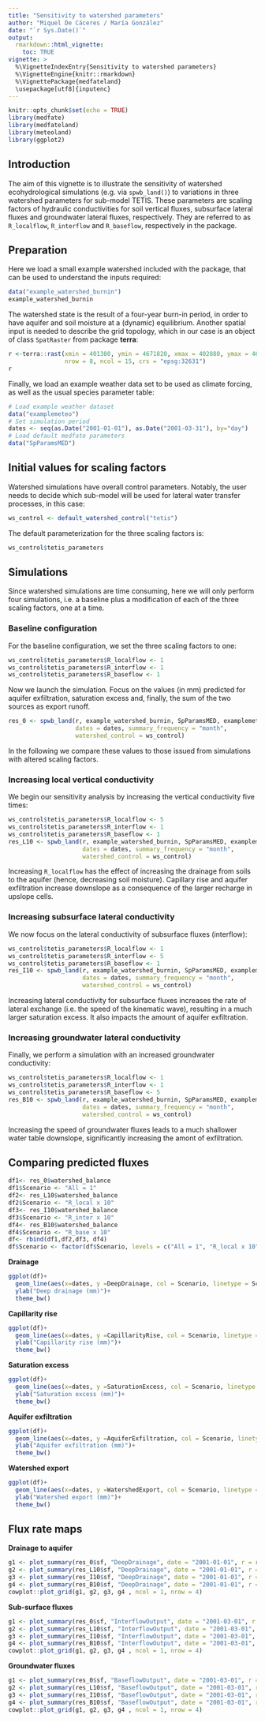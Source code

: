 ```yaml
---
title: "Sensitivity to watershed parameters"
author: "Miquel De Cáceres / María González"
date: "`r Sys.Date()`"
output: 
  rmarkdown::html_vignette:
    toc: TRUE
vignette: >
  %\VignetteIndexEntry{Sensitivity to watershed parameters}
  %\VignetteEngine{knitr::rmarkdown}
  %\VignettePackage{medfateland}
  \usepackage[utf8]{inputenc}
---
```


```r
knitr::opts_chunk$set(echo = TRUE)
library(medfate)
library(medfateland)
library(meteoland)
library(ggplot2)
```

## Introduction

The aim of this vignette is to illustrate the sensitivity of watershed ecohydrological simulations (e.g. via `spwb_land()`) to variations in three watershed parameters for sub-model TETIS. These parameters are scaling factors of hydraulic conductivities for soil vertical fluxes, subsurface lateral fluxes and groundwater lateral fluxes, respectively. They are referred to as `R_localflow`, `R_interflow` and `R_baseflow`, respectively in the package.

## Preparation

Here we load a small example watershed included with the package, that can be used to understand the inputs required:

```r
data("example_watershed_burnin")
example_watershed_burnin
```

The watershed state is the result of a four-year burn-in period, in order to have aquifer and soil moisture at a (dynamic) equilibrium. Another spatial input is needed to describe the grid topology, which in our case is an object of class `SpatRaster` from package **terra**:

```r
r <-terra::rast(xmin = 401380, ymin = 4671820, xmax = 402880, ymax = 4672620, 
                nrow = 8, ncol = 15, crs = "epsg:32631")
r
```

Finally, we load an example weather data set to be used as climate forcing, as well as the usual species parameter table:
```r
# Load example weather dataset
data("examplemeteo")
# Set simulation period
dates <- seq(as.Date("2001-01-01"), as.Date("2001-03-31"), by="day")
# Load default medfate parameters
data("SpParamsMED")
```

## Initial values for scaling factors

Watershed simulations have overall control parameters. Notably, the user needs to decide which sub-model will be used for lateral water transfer processes, in this case:

```r
ws_control <- default_watershed_control("tetis")
```

The default parameterization for the three scaling factors is:
```r
ws_control$tetis_parameters
```

## Simulations
Since watershed simulations are time consuming, here we will only perform four simulations, i.e. a baseline plus a modification of each of the three scaling factors, one at a time.

### Baseline configuration
For the baseline configuration, we set the three scaling factors to one:
```r
ws_control$tetis_parameters$R_localflow <- 1
ws_control$tetis_parameters$R_interflow <- 1
ws_control$tetis_parameters$R_baseflow <- 1
```

Now we launch the simulation. Focus on the values (in mm) predicted for aquifer exfiltration, saturation excess and, finally, the sum of the two sources as export runoff. 
```r
res_0 <- spwb_land(r, example_watershed_burnin, SpParamsMED, examplemeteo, 
                   dates = dates, summary_frequency = "month",
                   watershed_control = ws_control)
```

In the following we compare these values to those issued from simulations with altered scaling factors.

### Increasing local vertical conductivity

We begin our sensitivity analysis by increasing the vertical conductivity five times:

```r
ws_control$tetis_parameters$R_localflow <- 5
ws_control$tetis_parameters$R_interflow <- 1
ws_control$tetis_parameters$R_baseflow <- 1
res_L10 <- spwb_land(r, example_watershed_burnin, SpParamsMED, examplemeteo, 
                     dates = dates, summary_frequency = "month",
                     watershed_control = ws_control)
```

Increasing `R_localflow` has the effect of increasing the drainage from soils to the aquifer (hence, decreasing soil moisture). Capillary rise and aquifer exfiltration increase downslope as a consequence of the larger recharge in upslope cells. 

### Increasing subsurface lateral conductivity

We now focus on the lateral conductivity of subsurface fluxes (interflow):

```r
ws_control$tetis_parameters$R_localflow <- 1
ws_control$tetis_parameters$R_interflow <- 5
ws_control$tetis_parameters$R_baseflow <- 1
res_I10 <- spwb_land(r, example_watershed_burnin, SpParamsMED, examplemeteo, 
                     dates = dates, summary_frequency = "month",
                     watershed_control = ws_control)
```

Increasing lateral conductivity for subsurface fluxes increases the rate of lateral exchange (i.e. the speed of the kinematic wave), resulting in a much larger saturation excess. It also impacts the amount of aquifer exfiltration. 


### Increasing groundwater lateral conductivity
Finally, we perform a simulation with an increased groundwater conductivity:

```r
ws_control$tetis_parameters$R_localflow <- 1
ws_control$tetis_parameters$R_interflow <- 1
ws_control$tetis_parameters$R_baseflow <- 5
res_B10 <- spwb_land(r, example_watershed_burnin, SpParamsMED, examplemeteo, 
                     dates = dates, summary_frequency = "month",
                     watershed_control = ws_control)
```

Increasing the speed of groundwater fluxes leads to a much shallower water table downslope, significantly increasing the amont of exfiltration.

## Comparing predicted fluxes

```r
df1<- res_0$watershed_balance
df1$Scenario <- "All = 1"
df2<- res_L10$watershed_balance
df2$Scenario <- "R_local x 10"
df3<- res_I10$watershed_balance
df3$Scenario <- "R_inter x 10"
df4<- res_B10$watershed_balance
df4$Scenario <- "R_base x 10"
df<- rbind(df1,df2,df3, df4)
df$Scenario <- factor(df$Scenario, levels = c("All = 1", "R_local x 10", "R_inter x 10", "R_base x 10"))
```

**Drainage**

```r
ggplot(df)+
  geom_line(aes(x=dates, y =DeepDrainage, col = Scenario, linetype = Scenario))+
  ylab("Deep drainage (mm)")+
  theme_bw()
```

**Capillarity rise**

```r
ggplot(df)+
  geom_line(aes(x=dates, y =CapillarityRise, col = Scenario, linetype = Scenario))+
  ylab("Capillarity rise (mm)")+
  theme_bw()
```

**Saturation excess**

```r
ggplot(df)+
  geom_line(aes(x=dates, y =SaturationExcess, col = Scenario, linetype = Scenario))+
  ylab("Saturation excess (mm)")+
  theme_bw()
```
**Aquifer exfiltration**

```r
ggplot(df)+
  geom_line(aes(x=dates, y =AquiferExfiltration, col = Scenario, linetype = Scenario))+
  ylab("Aquifer exfiltration (mm)")+
  theme_bw()
```

**Watershed export**

```r
ggplot(df)+
  geom_line(aes(x=dates, y =WatershedExport, col = Scenario, linetype = Scenario))+
  ylab("Watershed export (mm)")+
  theme_bw()
```

## Flux rate maps

**Drainage to aquifer**
```r
g1 <- plot_summary(res_0$sf, "DeepDrainage", date = "2001-01-01", r = r, limits = c(0, 100))+labs(title = "Baseline")
g2 <- plot_summary(res_L10$sf, "DeepDrainage", date = "2001-01-01", r = r, limits = c(0, 100))+labs(title = "R_local x 10")
g3 <- plot_summary(res_I10$sf, "DeepDrainage", date = "2001-01-01", r = r, limits = c(0, 100))+labs(title = "R_inter x 10")
g4 <- plot_summary(res_B10$sf, "DeepDrainage", date = "2001-01-01", r = r, limits = c(0, 100))+labs(title = "R_base x 10")
cowplot::plot_grid(g1, g2, g3, g4 , ncol = 1, nrow = 4)
```

**Sub-surface fluxes**
```r
g1 <- plot_summary(res_0$sf, "InterflowOutput", date = "2001-03-01", r = r, limits = c(0, 160))+labs(title = "Baseline")
g2 <- plot_summary(res_L10$sf, "InterflowOutput", date = "2001-03-01", r = r, limits = c(0, 160))+labs(title = "R_local x 10")
g3 <- plot_summary(res_I10$sf, "InterflowOutput", date = "2001-03-01", r = r, limits = c(0, 160))+labs(title = "R_inter x 10")
g4 <- plot_summary(res_B10$sf, "InterflowOutput", date = "2001-03-01", r = r, limits = c(0, 160))+labs(title = "R_base x 10")
cowplot::plot_grid(g1, g2, g3, g4 , ncol = 1, nrow = 4)
```

**Groundwater fluxes**
```r
g1 <- plot_summary(res_0$sf, "BaseflowOutput", date = "2001-03-01", r = r, limits = c(0, 180))+labs(title = "Baseline")
g2 <- plot_summary(res_L10$sf, "BaseflowOutput", date = "2001-03-01", r = r, limits = c(0, 180))+labs(title = "R_local x 10")
g3 <- plot_summary(res_I10$sf, "BaseflowOutput", date = "2001-03-01", r = r, limits = c(0, 180))+labs(title = "R_inter x 10")
g4 <- plot_summary(res_B10$sf, "BaseflowOutput", date = "2001-03-01", r = r, limits = c(0, 180))+labs(title = "R_base x 10")
cowplot::plot_grid(g1, g2, g3, g4 , ncol = 1, nrow = 4)
```